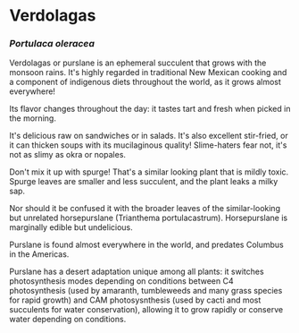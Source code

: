 # Verdolagas

### _Portulaca oleracea_

Verdolagas or purslane is an ephemeral succulent that grows with the monsoon rains. It's highly regarded in traditional New Mexican cooking and a component of indigenous diets throughout the world, as it grows almost everywhere!

Its flavor changes throughout the day: it tastes tart and fresh when picked in the morning.

It's delicious raw on sandwiches or in salads. It's also excellent stir-fried, or it can thicken soups with its mucilaginous quality! Slime-haters fear not, it's not as slimy as okra or nopales.

Don't mix it up with spurge! That's a similar looking plant that is mildly toxic. Spurge leaves are smaller and less succulent, and the plant leaks a milky sap.

Nor should it be confused it with the broader leaves of the similar-looking but unrelated horsepurslane (Trianthema portulacastrum). Horsepurslane is marginally edible but undelicious.

Purslane is found almost everywhere in the world, and predates Columbus in the Americas.

Purslane has a desert adaptation unique among all plants: it switches photosynthesis modes depending on conditions between C4 photosynthesis (used by amaranth, tumbleweeds and many grass species for rapid growth) and CAM photosysnthesis (used by cacti and most succulents for water conservation), allowing it to grow rapidly or conserve water depending on conditions.
